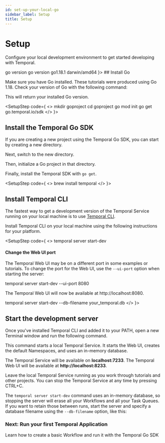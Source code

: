 ```yaml
---
id: set-up-your-local-go
sidebar_label: Setup
title: Setup
---
```



# Setup

Configure your local development environment to get started developing with Temporal.

<SetupSteps>
<SetupStep code={
  <>
    <CodeSnippet language="bash">
    go version
    </CodeSnippet>
    <CodeSnippet language="bash">
    go version go1.18.1 darwin/amd64
    </CodeSnippet>
  </>
}>
## Install Go

Make sure you have Go installed. These tutorials were produced using Go 1.18. Check your version of Go with the following command:

This will return your installed Go version.
</SetupStep>

<SetupStep code={
  <>
    <CodeSnippet language="bash">
    mkdir goproject
    </CodeSnippet>
    <CodeSnippet language="bash">
    cd goproject
    </CodeSnippet>
    <CodeSnippet language="bash">
    go mod init
    </CodeSnippet>
    <CodeSnippet language="bash">
    go get go.temporal.io/sdk
    </CodeSnippet>
  </>
}>
## Install the Temporal Go SDK

If you are creating a new project using the Temporal Go SDK, you can start by creating a new directory.

Next, switch to the new directory.

Then, initialize a Go project in that directory.

Finally, install the Temporal SDK with `go get`.
</SetupStep>

<SetupStep code={
  <>
    <CodeSnippet language="bash">
    brew install temporal
    </CodeSnippet>
  </>
}>
## Install Temporal CLI

The fastest way to get a development version of the Temporal Service running on your local machine is to use [Temporal CLI](https://docs.temporal.io/cli).

Install Temporal CLI on your local machine using the following instructions for your platform.
</SetupStep>

<SetupStep code={
  <>
    <CodeSnippet language="bash">
    temporal server start-dev
    </CodeSnippet>
    <div className="port-info">
      <h4>Change the Web UI port</h4>
      <p>The Temporal Web UI may be on a different port in some examples or tutorials. To change the port for the Web UI, use the <code>--ui-port</code> option when starting the server:</p>
      <CodeSnippet language="bash">
      temporal server start-dev --ui-port 8080
      </CodeSnippet>
      <p>The Temporal Web UI will now be available at http://localhost:8080.</p>
    </div>
    <style>
      {`
        .port-info {
          background: rgba(68, 76, 231, 0.1);
          border: 1px solid rgba(68, 76, 231, 0.2);
          border-radius: 0.75rem;
          padding: 1.5rem;
          margin: 1.5rem 0;
          transition: all 0.3s ease-in-out;
          box-shadow: 0 2px 4px rgba(0, 0, 0, 0.05);
        }
        [data-theme='dark'] .port-info {
          background: rgba(68, 76, 231, 0.15);
          border-color: rgba(68, 76, 231, 0.3);
        }
        .port-info h4 {
          margin-top: 0;
          margin-bottom: 1rem;
          color: var(--ifm-color-emphasis-900);
          font-weight: 600;
        }
        .port-info p {
          margin-bottom: 1rem;
          font-size: 0.95rem;
          line-height: 1.5;
          color: var(--ifm-color-emphasis-800);
        }
        .port-info p:last-child {
          margin-bottom: 0;
        }
        .port-info code {
          background: rgba(255, 255, 255, 0.5);
          padding: 0.2rem 0.4rem;
          border-radius: 4px;
          font-size: 0.9em;
        }
        [data-theme='dark'] .port-info code {
          background: rgba(0, 0, 0, 0.2);
        }
        @media (max-width: 768px) {
          .port-info {
            padding: 1.25rem;
          }
        }
      `}
    </style>
    <CodeSnippet language="bash">
    temporal server start-dev --db-filename your_temporal.db
    </CodeSnippet>
  </>
}>
## Start the development server

Once you've installed Temporal CLI and added it to your PATH, open a new Terminal window and run the following command.

This command starts a local Temporal Service. It starts the Web UI, creates the default Namespaces, and uses an in-memory database.

The Temporal Service will be available on <b>localhost:7233</b>.
The Temporal Web UI will be available at <b>http://localhost:8233</b>.

Leave the local Temporal Service running as you work through tutorials and other projects. You can stop the Temporal Service at any time by pressing CTRL+C.

The <code>temporal server start-dev</code> command uses an in-memory database, so stopping the server will erase all your Workflows and all your Task Queues. If you want to retain those between runs, start the server and specify a database filename using the <code>--db-filename</code> option, like this:
</SetupStep>
</SetupSteps>

<CallToAction href="/develop/go/core-application">
  <h3>Next: Run your first Temporal Application</h3>
  <p>Learn how to create a basic Workflow and run it with the Temporal Go SDK</p>
</CallToAction>
